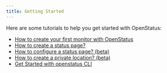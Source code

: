 ```yaml
---
title: Getting Started
---
```


Here are some tutorials to help you get started with OpenStatus:

- [How to create your first monitor with OpenStatus](/tutorial/how-to-create-monitor)
- [How to create a status page?](/tutorial/how-to-create-status-page)
- [How to configure a status page? (beta)](/how-to-configure-status-page)
- [How to create a private location? (beta)](/how-to-craete-private-location)
- [Get Started with openstatus CLI](/tutorial/get-started-with-openstatus-cli)